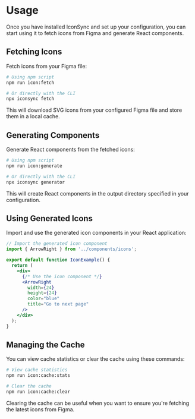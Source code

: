 # Usage

Once you have installed IconSync and set up your configuration, you can start using it to fetch icons from Figma and generate React components.

## Fetching Icons

Fetch icons from your Figma file:

```bash
# Using npm script
npm run icon:fetch

# Or directly with the CLI
npx iconsync fetch
```

This will download SVG icons from your configured Figma file and store them in a local cache.

## Generating Components

Generate React components from the fetched icons:

```bash
# Using npm script
npm run icon:generate

# Or directly with the CLI
npx iconsync generator
```

This will create React components in the output directory specified in your configuration.

## Using Generated Icons

Import and use the generated icon components in your React application:

```jsx
// Import the generated icon component
import { ArrowRight } from '../components/icons';

export default function IconExample() {
  return (
    <div>
      {/* Use the icon component */}
      <ArrowRight 
        width={24} 
        height={24} 
        color="blue" 
        title="Go to next page" 
      />
    </div>
  );
}
```

## Managing the Cache

You can view cache statistics or clear the cache using these commands:

```bash
# View cache statistics
npm run icon:cache:stats

# Clear the cache
npm run icon:cache:clear
```

Clearing the cache can be useful when you want to ensure you're fetching the latest icons from Figma.